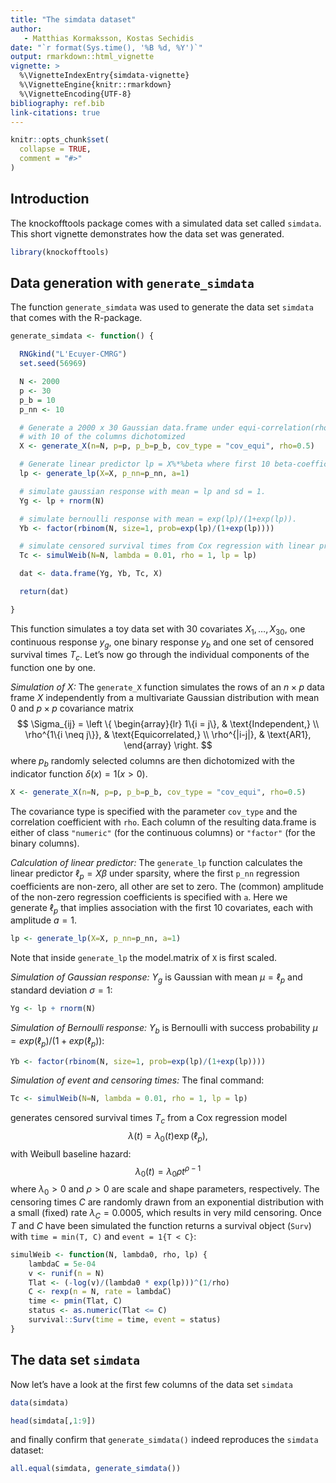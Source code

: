 ```yaml
---
title: "The simdata dataset"
author: 
   - Matthias Kormaksson, Kostas Sechidis
date: "`r format(Sys.time(), '%B %d, %Y')`"
output: rmarkdown::html_vignette
vignette: >
  %\VignetteIndexEntry{simdata-vignette}
  %\VignetteEngine{knitr::rmarkdown}
  %\VignetteEncoding{UTF-8}
bibliography: ref.bib
link-citations: true
---
```


```r
knitr::opts_chunk$set(
  collapse = TRUE,
  comment = "#>"
)
```

## Introduction

The knockofftools package comes with a simulated data set called `simdata`. This short vignette demonstrates how the data set was generated.

```r
library(knockofftools)
```

## Data generation with `generate_simdata` {#simdata}

The function `generate_simdata` was used to generate the data set `simdata` that comes with the R-package. 
```r
generate_simdata <- function() {

  RNGkind("L'Ecuyer-CMRG")
  set.seed(56969)

  N <- 2000
  p <- 30
  p_b = 10
  p_nn <- 10

  # Generate a 2000 x 30 Gaussian data.frame under equi-correlation(rho=0.5) structure,
  # with 10 of the columns dichotomized
  X <- generate_X(n=N, p=p, p_b=p_b, cov_type = "cov_equi", rho=0.5)

  # Generate linear predictor lp = X%*%beta where first 10 beta-coefficients are = a, all other = 0.
  lp <- generate_lp(X=X, p_nn=p_nn, a=1)

  # simulate gaussian response with mean = lp and sd = 1.
  Yg <- lp + rnorm(N)

  # simulate bernoulli response with mean = exp(lp)/(1+exp(lp)).
  Yb <- factor(rbinom(N, size=1, prob=exp(lp)/(1+exp(lp))))

  # simulate censored survival times from Cox regression with linear predictor lp:
  Tc <- simulWeib(N=N, lambda = 0.01, rho = 1, lp = lp)

  dat <- data.frame(Yg, Yb, Tc, X)

  return(dat)

}
```
This function simulates a toy data set with 30 covariates $X_1, \dots, X_{30}$, one continuous response $y_g$, one binary response $y_b$ and one set of censored survival times $T_c$. Let's now go through the individual components of the function one by one.

*Simulation of $X$:* The `generate_X` function simulates the rows of an $n \times p$ data frame $X$ independently from a multivariate Gaussian distribution with mean $0$ and $p \times p$ covariance matrix 
$$
\Sigma_{ij} = \left \{
\begin{array}{lr}
1\{i = j\}, & \text{Independent,} \\
\rho^{1\{i \neq j\}}, & \text{Equicorrelated,} \\
\rho^{|i-j|}, & \text{AR1},
\end{array}
\right.
$$
where $p_b$ randomly selected columns are then dichotomized with the indicator function $\delta(x)=1(x > 0)$.
```r
X <- generate_X(n=N, p=p, p_b=p_b, cov_type = "cov_equi", rho=0.5)
```
The covariance type is specified with the parameter `cov_type` and the correlation coefficient with `rho`. Each column of the resulting data.frame is either of class `"numeric"` (for the continuous columns) or `"factor"` (for the binary columns).

*Calculation of linear predictor:* The `generate_lp` function calculates the linear predictor $\ell_p=X\beta$ under sparsity,
where the first `p_nn` regression coefficients are non-zero, all other are set to zero. The (common) amplitude of the non-zero regression coefficients is specified with `a`. Here we generate $\ell_p$ that implies association with the first 10 covariates, each with amplitude $a=1$.
```r
lp <- generate_lp(X=X, p_nn=p_nn, a=1)
```
Note that inside `generate_lp` the model.matrix of `X` is first scaled. 

*Simulation of Gaussian response:* $Y_g$ is Gaussian with mean $\mu = \ell_p$ and standard deviation $\sigma = 1$:
```r
Yg <- lp + rnorm(N)
```

*Simulation of Bernoulli response:* $Y_b$ is Bernoulli with success probability $\mu = exp(\ell_p)/(1+exp(\ell_p))$:
```r
Yb <- factor(rbinom(N, size=1, prob=exp(lp)/(1+exp(lp))))
```

*Simulation of event and censoring times:* The final command:
```r
Tc <- simulWeib(N=N, lambda = 0.01, rho = 1, lp = lp)
```
generates censored survival times $T_c$ from a Cox regression model
$$
\lambda(t) = \lambda_0(t) \exp \left(\ell_p \right),
$$
with Weibull baseline hazard:
$$
\lambda_0(t) = \lambda_0 \rho t^{\rho-1}
$$
where $\lambda_0 > 0$ and $\rho > 0$ are scale and shape parameters, respectively. The censoring times $C$ are randomly drawn from an exponential distribution with a small (fixed) rate $\lambda_C=0.0005$, which results in very mild censoring. Once $T$ and $C$ have been simulated the function returns a survival object (`Surv`) with `time = min(T, C)` and `event = 1{T < C}`:
```r
simulWeib <- function(N, lambda0, rho, lp) {
    lambdaC = 5e-04
    v <- runif(n = N)
    Tlat <- (-log(v)/(lambda0 * exp(lp)))^(1/rho)
    C <- rexp(n = N, rate = lambdaC)
    time <- pmin(Tlat, C)
    status <- as.numeric(Tlat <= C)
    survival::Surv(time = time, event = status)
}
```

## The data set `simdata`

Now let's have a look at the first few columns of the data set `simdata`
```r
data(simdata)
```
```r
head(simdata[,1:9])
```
and finally confirm that `generate_simdata()` indeed reproduces the `simdata` dataset:
```r
all.equal(simdata, generate_simdata())
```
